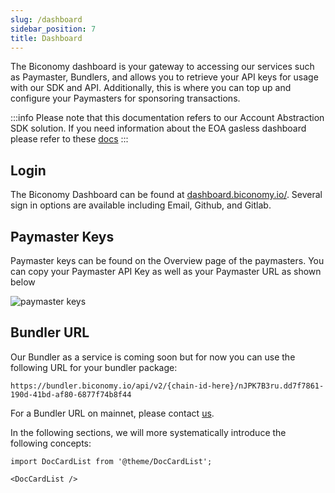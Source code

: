 ```yaml
---
slug: /dashboard
sidebar_position: 7
title: Dashboard
---
```


The Biconomy dashboard is your gateway to accessing our services such as Paymaster, Bundlers, and allows you to retrieve your API keys for usage with our SDK and API. Additionally, this is where you can top up and configure your Paymasters for sponsoring transactions.

:::info
Please note that this documentation refers to our Account Abstraction SDK solution. If you need information about the EOA gasless dashboard please refer to these [docs](https://docs-gasless.biconomy.io/guides/biconomy-dashboard)
:::

## Login

The Biconomy Dashboard can be found at [dashboard.biconomy.io/](https://dashboard.biconomy.io/). Several sign in options are available including Email, Github, and Gitlab.

## Paymaster Keys

Paymaster keys can be found on the Overview page of the paymasters. You can copy your Paymaster API Key as well as your Paymaster URL as shown below

![paymaster keys](../images/keys/paymaster_keys.png)

## Bundler URL

Our Bundler as a service is coming soon but for now you can use the following URL for your bundler package:

 ``` 
https://bundler.biconomy.io/api/v2/{chain-id-here}/nJPK7B3ru.dd7f7861-190d-41bd-af80-6877f74b8f44 
```


For a Bundler URL on mainnet, please contact [us](https://t.me/rhicsanchez).

In the following sections, we will more systematically introduce the following concepts:

```mdx-code-block
import DocCardList from '@theme/DocCardList';

<DocCardList />
```
